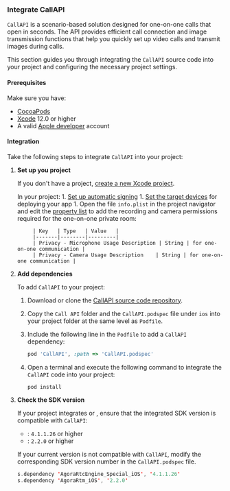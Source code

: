 <PlatformWrapper platform="ios, macos">

### Integrate CallAPI

<Vg k="Agora" /> `CallAPI` is a scenario-based solution designed for one-on-one calls that open in seconds. The API provides efficient call connection and image transmission functions that help you quickly set up video calls and transmit images during calls.

This section guides you through integrating the `CallAPI` source code into your project and configuring the necessary project settings.

#### Prerequisites

Make sure you have:

- [CocoaPods](https://guides.cocoapods.org/using/getting-started.html#getting-started)
- [Xcode](https://apps.apple.com/cn/app/xcode/id497799835?mt=12) 12.0 or higher
- A valid [Apple developer](https://developer.apple.com/) account

#### Integration

Take the following steps to integrate `CallAPI` into your project:

1. **Set up you project**

    If you don't have a <Vpl k="NAME" /> project, [create a new Xcode project](https://help.apple.com/xcode/mac/current/#/dev07db0e578). 
    
    In your project:
        1. [Set up automatic signing](https://help.apple.com/xcode/mac/current/#/dev23aab79b4)
        1. [Set the target devices](https://help.apple.com/xcode/mac/current/#/deve69552ee5) for deploying your app 
        1. Open the file `info.plist` in the project navigator and edit the [property list](https://help.apple.com/xcode/mac/current/#/dev3f399a2a6) to add the recording and camera permissions required for the one-on-one private room:

            | Key   | Type   | Value   |
            |-------|--------|---------|
            | Privacy - Microphone Usage Description | String | for one-on-one communication |
            | Privacy - Camera Usage Description    | String | for one-on-one communication |

1. **Add dependencies**

    To add `CallAPI` to your project:

    1. Download or clone the [CallAPI source code repository](https://github.com/AgoraIO-Community/CallAPI/tree/main/iOS).

    1. Copy the `Call API` folder and the `CallAPI.podspec` file under `ios` into your project folder at the same level as `Podfile`.

    1. Include the following line in the `Podfile` to add a `CallAPI` dependency:

        ```ruby
        pod 'CallAPI', :path => 'CallAPI.podspec'
        ```

    1. Open a terminal and execute the following command to integrate the `CallAPI` code into your project:

        ```ruby
        pod install
        ```

1. **Check the SDK version** 

    If your project integrates <Vg k="COMPANY" /> <Vg k="VSDK" /> or <Vg k="MESS_SDK" />, ensure that the integrated SDK version is compatible with `CallAPI`:

    - <Vg k="VSDK" />: `4.1.1.26` or higher
    - <Vg k="MESS_SDK" />: `2.2.0` or higher
    
    If your current version is not compatible with `CallAPI`, modify the corresponding SDK version number in the `CallAPI.podspec` file.

    ```swift
    s.dependency 'AgoraRtcEngine_Special_iOS', '4.1.1.26'
    s.dependency 'AgoraRtm_iOS', '2.2.0'
    ```

</PlatformWrapper>